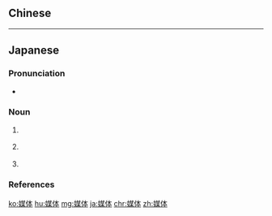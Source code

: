 {{also|媒體}}
==Chinese==
{{zh-see|媒體}}

----

==Japanese==
{{ja-kanjitab|ばい|たい|yomi=on}}

===Pronunciation===
* {{ja-pron|ばいたい|y=o|acc=0|acc_ref=NHK}}

===Noun===
{{ja-noun|ばいたい|kyu=媒體}}

# {{l|en|medium|id=the material or empty space through which signals, waves or forces pass}} {{gloss|the material or empty space through which signals, waves or forces pass}}
# {{l|en|medium|id=a format for communicating or presenting information}} {{gloss|a format for communicating or presenting information}}
# {{l|en|vector|id=carrier of a disease-causing agent}} {{gloss|carrier of a disease-causing agent}}

===References===
<references/>

[[ko:媒体]]
[[hu:媒体]]
[[mg:媒体]]
[[ja:媒体]]
[[chr:媒体]]
[[zh:媒体]]